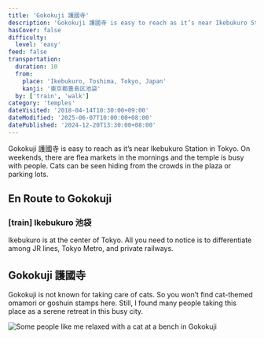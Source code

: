 ```yaml
---
title: 'Gokokuji 護國寺'
description: 'Gokokuji 護國寺 is easy to reach as it’s near Ikebukuro Station in Tokyo. On weekends, there are flea markets in the mornings and the temple is busy with people. Cats can be seen hiding from the crowds in the plaza or parking lots.'
hasCover: false
difficulty:
  level: 'easy'
feed: false
transportation:
  duration: 10
  from:
    place: 'Ikebukuro, Toshima, Tokyo, Japan'
    kanji: '東京都豊島区池袋'
  by: ['train', 'walk']
category: 'temples'
dateVisited: '2018-04-14T10:30:00+09:00'
dateModified: '2025-06-07T10:00:00+08:00'
datePublished: '2024-12-20T13:30:00+08:00'
---
```



Gokokuji 護國寺 is easy to reach as it’s near Ikebukuro Station in Tokyo. On weekends, there are flea markets in the mornings and the temple is busy with people. Cats can be seen hiding from the crowds in the plaza or parking lots.

<Abstract transportation={frontmatter.transportation} />

## En Route to Gokokuji

### [train] Ikebukuro 池袋

Ikebukuro is at the center of Tokyo. All you need to notice is to differentiate among JR lines, Tokyo Metro, and private railways.

## Gokokuji 護國寺

Gokokuji is not known for taking care of cats. So you won’t find cat-themed omamori or goshuin stamps here. Still, I found many people taking this place as a serene retreat in this busy city.

![Some people like me relaxed with a cat at a bench in Gokokuji](@assets/gokokuji/bench.jpg)
